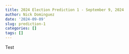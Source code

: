 ```yaml
---
title: 2024 Election Prediction 1 - September 9, 2024
author: Nick Dominguez
date: '2024-09-09'
slug: prediction-1
categories: []
tags: []
---
```


Test
